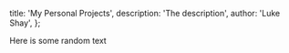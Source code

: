 
  title: 'My Personal Projects',
  description: 'The description',
  author: 'Luke Shay',
};


Here is some random text
